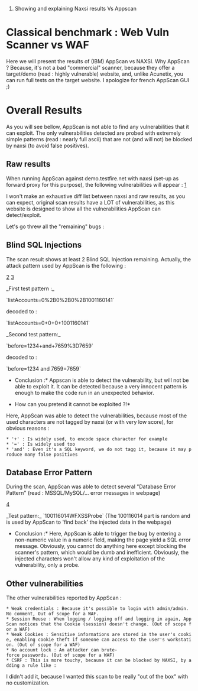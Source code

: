 #Showing and explaining Naxsi results Vs Appscan

= Classical benchmark : Web Vuln Scanner vs WAF =


Here we will present the results of (IBM) AppScan vs NAXSI.
Why AppScan ? Because, it's not a bad "commercial" scanner, because they offer a target/demo (read : highly vulnerable) website, and, unlike Acunetix, you can run full tests on the target website.
I apologize for french AppScan GUI ;)

= Overall Results =

As you will see bellow, AppScan is not able to find any vulnerabilities that it can exploit. The only vulnerabilities detected are probed with extremely simple patterns (read : nearly full ascii) that are not (and will not) be blocked by naxsi (to avoid false positives).

== Raw results ==
When running AppScan against demo.testfire.net with naxsi (set-up as forward proxy for this purpose), the following vulnerabilities will appear :
[http://naxsi.googlecode.com/svn/wiki/appscanfull.png]

I won't make an exhaustive diff list between naxsi and raw results, as you can expect, original scan results have a LOT of vulnerabilities, as this website is designed to show all the vulnerabilities AppScan can detect/exploit.

Let's go threw all the "remaining" bugs :

== Blind SQL Injections ==
The scan result shows at least 2 Blind SQL Injection remaining. Actually, the attack pattern used by AppScan is the following :

[http://naxsi.googlecode.com/svn/wiki/appscandetails1.png]
[http://naxsi.googlecode.com/svn/wiki/appscandetails2.png]


_First test pattern :_

`listAccounts=0%2B0%2B0%2B1001160141`

decoded to :

`listAccounts=0+0+0+1001160141`

_Second test pattern:_

`before=1234+and+7659%3D7659`

decoded to :

`before=1234 and 7659=7659`
 

*Conclusion :* Appscan is able to detect the vulnerability, but will not be able to exploit it. It can be detected because a very innocent pattern is enough to make the code run in an unexpected behavior.

*How can you pretend it cannot be exploited ?!* 
Here, AppScan was able to detect the vulnerabilities, because most of the used characters are not tagged by naxsi (or with very low score), for obvious reasons :

 * '+' : Is widely used, to encode space character for example
 * '=' : Is widely used too
 * 'and' : Even it's a SQL keyword, we do not tagg it, because it may produce many false positives


== Database Error Pattern ==
During the scan, AppScan was able to detect several "Database Error Pattern" (read : MSSQL/MySQL/... error messages in webpage)

[http://naxsi.googlecode.com/svn/wiki/appscandetails3.png]

_Test pattern:_
`100116014WFXSSProbe` (The 100116014 part is random and is used by AppScan to 'find back' the injected data in the webpage)

*Conclusion :* Here, AppScan is able to trigger the bug by entering a non-numeric value in a numeric field, making the page yield a SQL error message. Obviously, you cannot do anything here except blocking the scanner's pattern, which would be dumb and inefficient. Obviously, the injected characters won't allow any kind of exploitation of the vulnerability, only a probe.

== Other vulnerabilities ==

The other vulnerabilities reported by AppScan :
 * Weak credentials : Because it's possible to login with admin/admin. No comment, Out of scope for a WAF.
 * Session Reuse : When logging / logging off and logging in again, AppScan notices that the Cookie (session) doesn't change. (Out of scope for a WAF)
 * Weak Cookies : Sensitive informations are stored in the user's cookie, enabling cookie theft if someone can access to the user's workstation. (Out of scope for a WAF)
 * No account lock : An attacker can brute-force passwords. (Out of scope for a WAF)
 * CSRF : This is more touchy, because it can be blocked by NAXSI, by adding a rule like :
{{{BasicRule "rx:http://demo.testfire.net/*" "mz:$HEADERS:Referer";}}}

I didn't add it, because I wanted this scan to be really "out of the box" with no customization.